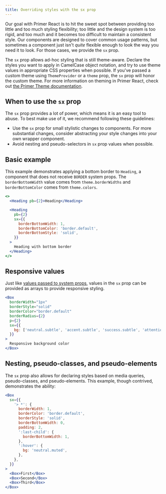 ```yaml
---
title: Overriding styles with the sx prop
---
```


Our goal with Primer React is to hit the sweet spot between providing too little and too much styling flexibility; too little and the design system is too rigid, and too much and it becomes too difficult to maintain a consistent style. Our components are designed to cover common usage patterns, but sometimes a component just isn't _quite_ flexible enough to look the way you need it to look. For those cases, we provide the `sx` prop.

The `sx` prop allows ad-hoc styling that is still theme-aware. Declare the styles you want to apply in CamelCase object notation, and try to use theme values in appropriate CSS properties when possible. If you've passed a custom theme using `ThemeProvider` or a `theme` prop, the `sx` prop will honor the custom theme. For more information on theming in Primer React, check out [the Primer Theme documentation](/primer-theme).

## When to use the `sx` prop

The `sx` prop provides a lot of power, which means it is an easy tool to abuse. To best make use of it, we recommend following these guidelines:

- Use the `sx` prop for small stylistic changes to components. For more substantial changes, consider abstracting your style changes into your own wrapper component.
- Avoid nesting and pseudo-selectors in `sx` prop values when possible.

## Basic example

This example demonstrates applying a bottom border to `Heading`, a component that does not receive `BORDER` system props. The `borderBottomWidth` value comes from `theme.borderWidths` and `borderBottomColor` comes from `theme.colors`.

```jsx live
<>
  <Heading pb={2}>Heading</Heading>

  <Heading
    pb={2}
    sx={{
      borderBottomWidth: 1,
      borderBottomColor: 'border.default',
      borderBottomStyle: 'solid',
    }}
  >
    Heading with bottom border
  </Heading>
</>
```

## Responsive values

Just like [values passed to system props](https://styled-system.com/responsive-styles), values in the `sx` prop can be provided as arrays to provide responsive styling.

```jsx live
<Box
  borderWidth="1px"
  borderStyle="solid"
  borderColor="border.default"
  borderRadius={2}
  p={2}
  sx={{
    bg: ['neutral.subtle', 'accent.subtle', 'success.subtle', 'attention.subtle', 'danger.subtle'],
  }}
>
  Responsive background color
</Box>
```

## Nesting, pseudo-classes, and pseudo-elements

The `sx` prop also allows for declaring styles based on media queries, pseudo-classes, and pseudo-elements. This example, though contrived, demonstrates the ability:

```jsx live
<Box
  sx={{
    '> *': {
      borderWidth: 1,
      borderColor: 'border.default',
      borderStyle: 'solid',
      borderBottomWidth: 0,
      padding: 2,
      ':last-child': {
        borderBottomWidth: 1,
      },
      ':hover': {
        bg: 'neutral.muted',
      },
    },
  }}
>
  <Box>First</Box>
  <Box>Second</Box>
  <Box>Third</Box>
</Box>
```
